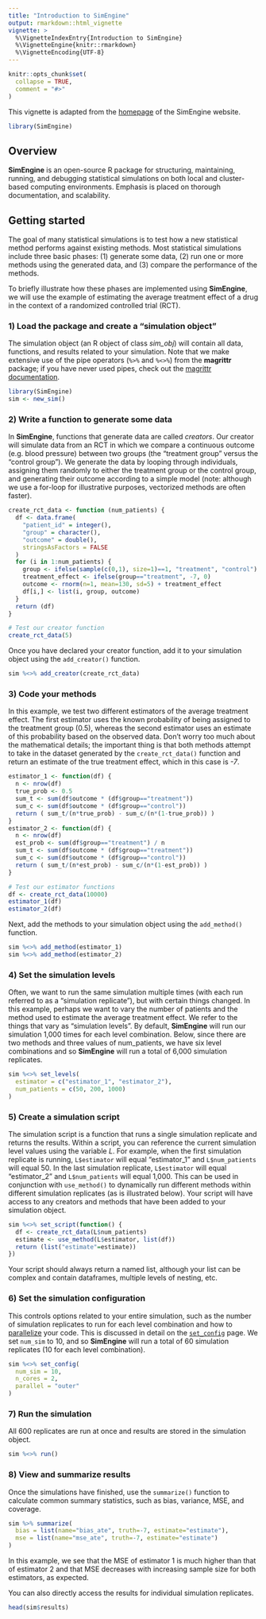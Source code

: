 ---
title: "Introduction to SimEngine"
output: rmarkdown::html_vignette
vignette: >
  %\VignetteIndexEntry{Introduction to SimEngine}
  %\VignetteEngine{knitr::rmarkdown}
  %\VignetteEncoding{UTF-8}
---

```{r, include = FALSE}
knitr::opts_chunk$set(
  collapse = TRUE,
  comment = "#>"
)
```

This vignette is adapted from the <a href="https://avi-kenny.github.io/SimEngine/" target="_blank">homepage</a> of the SimEngine website. 

```{r setup}
library(SimEngine)
```

## Overview

**SimEngine** is an open-source R package for structuring, maintaining, running, and debugging statistical simulations on both local and cluster-based computing environments. Emphasis is placed on thorough documentation, and scalability.

## Getting started

The goal of many statistical simulations is to test how a new statistical method performs against existing methods. Most statistical simulations include three basic phases: (1) generate some data, (2) run one or more methods using the generated data, and (3) compare the performance of the methods. 

To briefly illustrate how these phases are implemented using **SimEngine**, we will use the example of estimating the average treatment effect of a drug in the context of a randomized controlled trial (RCT).

### 1) Load the package and create a "simulation object"

The simulation object (an R object of class *sim_obj*) will contain all data, functions, and results related to your simulation. Note that we make extensive use of the pipe operators (`%>%` and `%<>%`) from the **magrittr** package; if you have never used pipes, check out the <a href="https://magrittr.tidyverse.org" target="_blank">magrittr documentation</a>.

```{r}
library(SimEngine)
sim <- new_sim()
```

### 2) Write a function to generate some data

In **SimEngine**, functions that generate data are called *creators*. Our creator will simulate data from an RCT in which we compare a continuous outcome (e.g. blood pressure) between two groups (the "treatment group" versus the "control group"). We generate the data by looping through individuals, assigning them randomly to either the treatment group or the control group, and generating their outcome according to a simple model (note: although we use a for-loop for illustrative purposes, vectorized methods are often faster).

```{r}
create_rct_data <- function (num_patients) {
  df <- data.frame(
    "patient_id" = integer(),
    "group" = character(),
    "outcome" = double(),
    stringsAsFactors = FALSE
  )
  for (i in 1:num_patients) {
    group <- ifelse(sample(c(0,1), size=1)==1, "treatment", "control")
    treatment_effect <- ifelse(group=="treatment", -7, 0)
    outcome <- rnorm(n=1, mean=130, sd=5) + treatment_effect
    df[i,] <- list(i, group, outcome)
  }
  return (df)
}

# Test our creator function
create_rct_data(5)
```

Once you have declared your creator function, add it to your simulation object using the `add_creator()` function.

```{r}
sim %<>% add_creator(create_rct_data)
```

### 3) Code your methods

In this example, we test two different estimators of the average treatment effect. The first estimator uses the known probability of being assigned to the treatment group (0.5), whereas the second estimator uses an estimate of this probability based on the observed data. Don't worry too much about the mathematical details; the important thing is that both methods attempt to take in the dataset generated by the `create_rct_data()` function and return an estimate of the true treatment effect, which in this case is *-7*.

```{r}
estimator_1 <- function(df) {
  n <- nrow(df)
  true_prob <- 0.5
  sum_t <- sum(df$outcome * (df$group=="treatment"))
  sum_c <- sum(df$outcome * (df$group=="control"))
  return ( sum_t/(n*true_prob) - sum_c/(n*(1-true_prob)) )
}
estimator_2 <- function(df) {
  n <- nrow(df)
  est_prob <- sum(df$group=="treatment") / n
  sum_t <- sum(df$outcome * (df$group=="treatment"))
  sum_c <- sum(df$outcome * (df$group=="control"))
  return ( sum_t/(n*est_prob) - sum_c/(n*(1-est_prob)) )
}

# Test our estimator functions
df <- create_rct_data(10000)
estimator_1(df)
estimator_2(df)
```

Next, add the methods to your simulation object using the `add_method()` function.

```{r}
sim %<>% add_method(estimator_1)
sim %<>% add_method(estimator_2)
```

### 4) Set the simulation levels

Often, we want to run the same simulation multiple times (with each run referred to as a "simulation replicate"), but with certain things changed. In this example, perhaps we want to vary the number of patients and the method used to estimate the average treatment effect. We refer to the things that vary as "simulation levels". By default, **SimEngine** will run our simulation 1,000 times for each level combination. Below, since there are two methods and three values of num_patients, we have six level combinations and so **SimEngine** will run a total of 6,000 simulation replicates.

```{r}
sim %<>% set_levels(
  estimator = c("estimator_1", "estimator_2"),
  num_patients = c(50, 200, 1000)
)
```

<!-- # !!!!! add_constants()  You can also reference <a href="" target="_blank">simulation constants</a> using the variable *C*. ????? -->
<!-- A simulation constant is something that does not change across your entire set of simulations. You could just as easily hard-code values in your code, but it's often easier to have these declared at a separate section so that they can be easily modified if needed. -->

### 5) Create a simulation script

The simulation script is a function that runs a single simulation replicate and returns the results. Within a script, you can reference the current simulation level values using the variable *L*. For example, when the first simulation replicate is running, `L$estimator` will equal "estimator_1" and `L$num_patients` will equal 50. In the last simulation replicate, `L$estimator` will equal "estimator_2" and `L$num_patients` will equal 1,000. This can be used in conjunction with `use_method()` to dynamically run different methods within different simulation replicates (as is illustrated below). Your script will have access to any creators and methods that have been added to your simulation object.

```{r}
sim %<>% set_script(function() {
  df <- create_rct_data(L$num_patients)
  estimate <- use_method(L$estimator, list(df))
  return (list("estimate"=estimate))
})
```

Your script should always return a named list, although your list can be complex and contain dataframes, multiple levels of nesting, etc.

### 6) Set the simulation configuration

This controls options related to your entire simulation, such as the number of simulation replicates to run for each level combination and how to <a href="https://avi-kenny.github.io/SimEngine/parallelization/" target="_blank">parallelize</a> your code. This is discussed in detail on the <a href="https://avi-kenny.github.io/SimEngine/function-reference/set_config/" target="_blank">`set_config`</a> page. We set `num_sim` to 10, and so **SimEngine** will run a total of 60 simulation replicates (10 for each level combination).

```{r}
sim %<>% set_config(
  num_sim = 10,
  n_cores = 2,
  parallel = "outer"
)
```

### 7) Run the simulation

All 600 replicates are run at once and results are stored in the simulation object.

```{r}
sim %<>% run()
```

### 8) View and summarize results

Once the simulations have finished, use the `summarize()` function to calculate common summary statistics, such as bias, variance, MSE, and coverage.

```{r}
sim %>% summarize(
  bias = list(name="bias_ate", truth=-7, estimate="estimate"),
  mse = list(name="mse_ate", truth=-7, estimate="estimate")
)
```

In this example, we see that the MSE of estimator 1 is much higher than that of estimator 2 and that MSE decreases with increasing sample size for both estimators, as expected.

You can also directly access the results for individual simulation replicates.

```{r}
head(sim$results)
```
